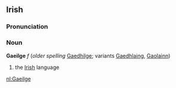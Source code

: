 ==Irish==
===Pronunciation===
{{IPA|[ˈgeːl&#690;g&#690;ə]}}
===Noun===
'''Gaeilge''' ''f'' (''older spelling'' [[Gaedhilge]]; variants [[Gaedhlaing]], [[Gaolainn]])
#the [[Irish]] language

[[nl:Gaeilge]]